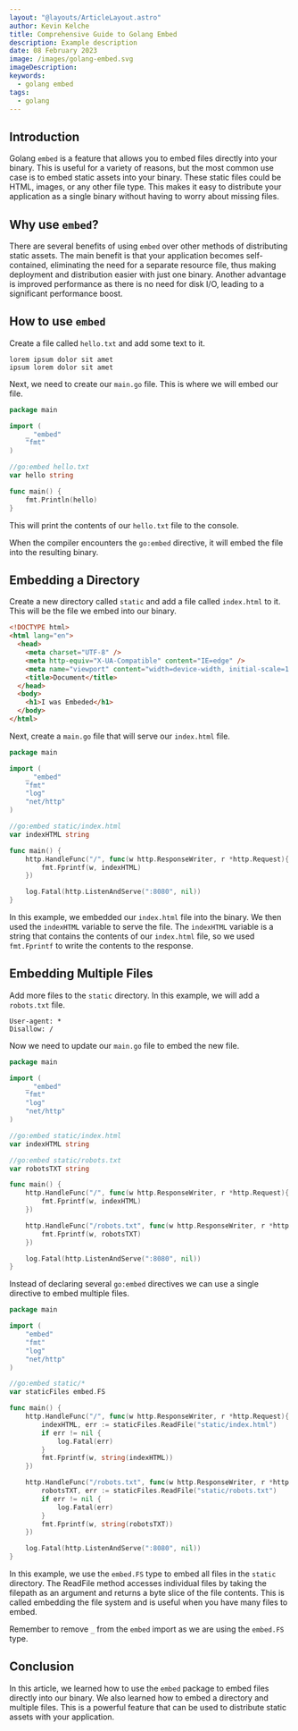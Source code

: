 ```yaml
---
layout: "@layouts/ArticleLayout.astro"
author: Kevin Kelche
title: Comprehensive Guide to Golang Embed
description: Example description
date: 08 February 2023
image: /images/golang-embed.svg
imageDescription:
keywords:
  - golang embed
tags:
  - golang
---
```



## Introduction

Golang `embed` is a feature that allows you to embed files directly into your binary. This is useful for a variety of reasons, but the most common use case is to embed static assets into your binary. These static files could be HTML, images, or any other file type. This makes it easy to distribute your application as a single binary without having to worry about missing files.

## Why use `embed`?

There are several benefits of using `embed` over other methods of distributing static assets. The main benefit is that your application becomes self-contained, eliminating the need for a separate resource file, thus making deployment and distribution easier with just one binary. Another advantage is improved performance as there is no need for disk I/O, leading to a significant performance boost.

## How to use `embed`

Create a file called `hello.txt` and add some text to it.

```text title="hello.txt"
lorem ipsum dolor sit amet
ipsum lorem dolor sit amet
```

Next, we need to create our `main.go` file. This is where we will embed our file.

```go title="main.go"
package main

import (
    _ "embed"
    "fmt"
)

//go:embed hello.txt
var hello string

func main() {
    fmt.Println(hello)
}
```

This will print the contents of our `hello.txt` file to the console.

When the compiler encounters the `go:embed` directive, it will embed the file into the resulting binary.

## Embedding a Directory

Create a new directory called `static` and add a file called `index.html` to it. This will be the file we embed into our binary.

```html title="static/index.html"
<!DOCTYPE html>
<html lang="en">
  <head>
    <meta charset="UTF-8" />
    <meta http-equiv="X-UA-Compatible" content="IE=edge" />
    <meta name="viewport" content="width=device-width, initial-scale=1.0" />
    <title>Document</title>
  </head>
  <body>
    <h1>I was Embeded</h1>
  </body>
</html>
```

Next, create a `main.go` file that will serve our `index.html` file.

```go title="main.go"
package main

import (
    _ "embed"
    "fmt"
    "log"
    "net/http"
)

//go:embed static/index.html
var indexHTML string

func main() {
    http.HandleFunc("/", func(w http.ResponseWriter, r *http.Request){
        fmt.Fprintf(w, indexHTML)
    })

    log.Fatal(http.ListenAndServe(":8080", nil))
}

```

In this example, we embedded our `index.html` file into the binary. We then used the `indexHTML` variable to serve the file. The `indexHTML` variable is a string that contains the contents of our `index.html` file, so we used `fmt.Fprintf` to write the contents to the response.

## Embedding Multiple Files

Add more files to the `static` directory. In this example, we will add a `robots.txt` file.

```text title="static/robots.txt"
User-agent: *
Disallow: /
```

Now we need to update our `main.go` file to embed the new file.

```go title="main.go"
package main

import (
    _ "embed"
    "fmt"
    "log"
    "net/http"
)

//go:embed static/index.html
var indexHTML string

//go:embed static/robots.txt
var robotsTXT string

func main() {
    http.HandleFunc("/", func(w http.ResponseWriter, r *http.Request){
        fmt.Fprintf(w, indexHTML)
    })

    http.HandleFunc("/robots.txt", func(w http.ResponseWriter, r *http.Request){
        fmt.Fprintf(w, robotsTXT)
    })

    log.Fatal(http.ListenAndServe(":8080", nil))
}
```

Instead of declaring several `go:embed` directives we can use a single directive to embed multiple files.

```go title="main.go"
package main

import (
    "embed"
    "fmt"
    "log"
    "net/http"
)

//go:embed static/*
var staticFiles embed.FS

func main() {
    http.HandleFunc("/", func(w http.ResponseWriter, r *http.Request){
        indexHTML, err := staticFiles.ReadFile("static/index.html")
        if err != nil {
            log.Fatal(err)
        }
        fmt.Fprintf(w, string(indexHTML))
    })

    http.HandleFunc("/robots.txt", func(w http.ResponseWriter, r *http.Request){
        robotsTXT, err := staticFiles.ReadFile("static/robots.txt")
        if err != nil {
            log.Fatal(err)
        }
        fmt.Fprintf(w, string(robotsTXT))
    })

    log.Fatal(http.ListenAndServe(":8080", nil))
}
```

In this example, we use the `embed.FS` type to embed all files in the `static` directory. The ReadFile method accesses individual files by taking the filepath as an argument and returns a byte slice of the file contents. This is called embedding the file system and is useful when you have many files to embed.

Remember to remove `_` from the `embed` import as we are using the `embed.FS` type.

## Conclusion

In this article, we learned how to use the `embed` package to embed files directly into our binary. We also learned how to embed a directory and multiple files. This is a powerful feature that can be used to distribute static assets with your application.
